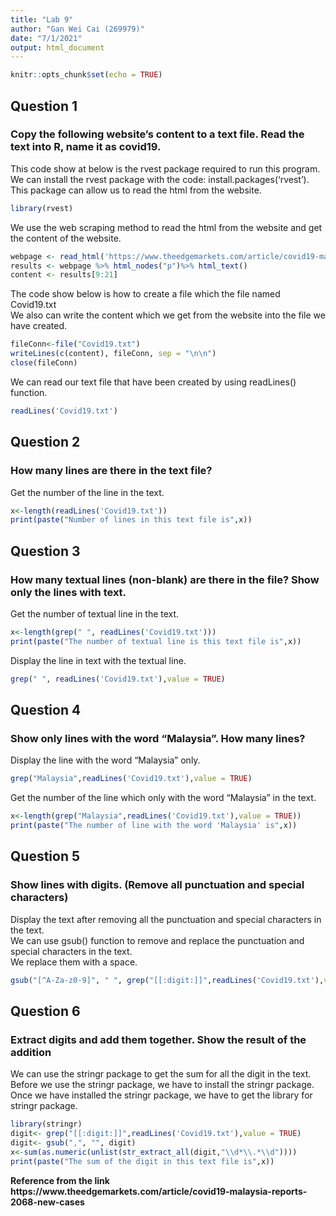 ---
title: "Lab 9"
author: "Gan Wei Cai (269979)"
date: "7/1/2021"
output: html_document
---

```{r setup, include=FALSE}
knitr::opts_chunk$set(echo = TRUE)
```

## Question 1
### Copy the following website’s content to a text file.  Read the text into R, name it as covid19.
This code show at below is the rvest package required to run this program.  
We can install the rvest package with the code: install.packages('rvest').
This package can allow us to read the html from the website.  
```{r}
library(rvest)
```
We use the web scraping method to read the html from the website and get the 
content of the website.
```{r}
webpage <- read_html('https://www.theedgemarkets.com/article/covid19-malaysia-reports-2068-new-cases')
results <- webpage %>% html_nodes("p")%>% html_text()
content <- results[9:21]
```
The code show below is how to create a file which the file named Covid19.txt  
We also can write the content which we get from the website into the file we have 
created.
```{r}
fileConn<-file("Covid19.txt")
writeLines(c(content), fileConn, sep = "\n\n")
close(fileConn)
```
We can read our text file that have been created by using readLines() function.
```{r}
readLines('Covid19.txt')
```

## Question 2
###	How many lines are there in the text file?
Get the number of the line in the text.
```{r}
x<-length(readLines('Covid19.txt'))
print(paste("Number of lines in this text file is",x))
```

## Question 3
###	How many textual lines (non-blank) are there in the file? Show only the lines with text.
Get the number of textual line in the text.
```{r}
x<-length(grep(" ", readLines('Covid19.txt')))
print(paste("The number of textual line is this text file is",x))
```
Display the line in text with the textual line.
```{r}
grep(" ", readLines('Covid19.txt'),value = TRUE)
```

## Question 4
### Show only lines with the word "Malaysia". How many lines?

Display the line with the word "Malaysia" only.
```{r}
grep("Malaysia",readLines('Covid19.txt'),value = TRUE)
```
Get the number of the line which only with the word "Malaysia" in the text.
```{r}
x<-length(grep("Malaysia",readLines('Covid19.txt'),value = TRUE))
print(paste("The number of line with the word 'Malaysia' is",x))
```

## Question 5
### Show lines with digits. (Remove all punctuation and special characters)
Display the text after removing all the punctuation and special characters in the text.  
We can use gsub() function to remove and replace the punctuation and special characters in the text.  
We replace them with a space.
```{r}
gsub("[^A-Za-z0-9]", " ", grep("[[:digit:]]",readLines('Covid19.txt'),value = TRUE))
```

## Question 6
### Extract digits and add them together. Show the result of the addition
We can use the stringr package to get the sum for all the digit in the text.
Before we use the stringr package, we have to install the stringr package.
Once we have installed the stringr package, we have to get the library for stringr package.
```{r}
library(stringr)
digit<- grep("[[:digit:]]",readLines('Covid19.txt'),value = TRUE)
digit<- gsub(",", "", digit)
x<-sum(as.numeric(unlist(str_extract_all(digit,"\\d*\\.*\\d"))))
print(paste("The sum of the digit in this text file is",x))
```


**Reference from the link https://www.theedgemarkets.com/article/covid19-malaysia-reports-2068-new-cases**